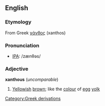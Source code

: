 ==English==
===Etymology===
From Greek [[χάνθος]] (xanthos)

===Pronunciation===
* [[Appendix:International_Phonetic_Alphabet|IPA]]: /zænθəs/

===Adjective===
'''xanthous''' (''uncomparable'')
#[[Yellow]]ish [[brown]]; like the [[colour]] of [[egg]] [[yolk]]


[[Category:Greek derivations]]